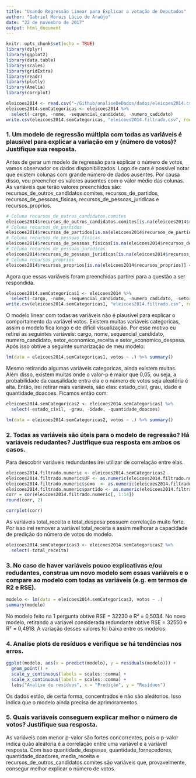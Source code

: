 ```yaml
---
title: "Usando Regressão Linear para Explicar a votação de Deputados"
author: "Gabriel Morais Lúcio de Araújo"
date: "22 de novembro de 2017"
output: html_document
---
```


```r
knitr::opts_chunk$set(echo = TRUE)
library(dplyr)
library(ggplot2)
library(data.table)
library(scales)
library(gridExtra)
library(readr)
library(plotly)
library(Amelia)
library(corrplot)
```

```r
eleicoes2014 <- read.csv("~/Github/analiseDeDados/dados/eleicoes2014.csv", encoding = "latin1")
eleicoes2014.semCategoricas <- eleicoes2014 %>%
  select(-cargo, -nome, -sequencial_candidato, -numero_cadidato)
write.csv(eleicoes2014.semCategoricas, "eleicoes2014.filtrado.csv", row.names = FALSE)
```

### 1. Um modelo de regressão múltipla com todas as variáveis é plausível para explicar a variação em y (número de votos)? Justifique sua resposta.

Antes de gerar um modelo de regressão para explicar o número de votos, vamos observador os dados disponibilizados. Logo de cara é possível notar que existem colunas com grande número de dados ausentes. Por causa disso, vou preencher os valores ausentes com o valor médio das colunas. As variáveis que terão valores preenchidos são: recursos_de_outros_candidatos.comites, recursos_de_partidos, recursos_de_pessoas_físicas, recursos_de_pessoas_juridicas e recursos_proprios.

```r
# Coluna recursos_de_outros_candidatos.comites
eleicoes2014$recursos_de_outros_candidatos.comites[is.na(eleicoes2014$recursos_de_outros_candidatos.comites)] <- median(eleicoes2014$recursos_de_outros_candidatos.comites, na.rm = TRUE)
# Coluna recursos_de_partidos
eleicoes2014$recursos_de_partidos[is.na(eleicoes2014$recursos_de_partidos)] <- median(eleicoes2014$recursos_de_partidos, na.rm = TRUE)
# Coluna recursos_de_pessoas_físicas
eleicoes2014$recursos_de_pessoas_físicas[is.na(eleicoes2014$recursos_de_pessoas_físicas)] <- median(eleicoes2014$recursos_de_pessoas_físicas, na.rm = TRUE)
# Coluna recursos_de_pessoas_juridicas
eleicoes2014$recursos_de_pessoas_juridicas[is.na(eleicoes2014$recursos_de_pessoas_juridicas)] <- median(eleicoes2014$recursos_de_pessoas_juridicas, na.rm = TRUE)
# Coluna recursos_proprios
eleicoes2014$recursos_proprios[is.na(eleicoes2014$recursos_proprios)] <- median(eleicoes2014$recursos_proprios, na.rm = TRUE)
```

Agora que essas variáveis foram preenchidas partirei para a questão a ser respondida.

```r
eleicoes2014.semCategoricas1 <- eleicoes2014 %>%
  select(-cargo, -nome, -sequencial_candidato, -numero_cadidato, -setor_economico_receita, -setor_economico_despesa)
write.csv(eleicoes2014.semCategoricas1, "eleicoes2014.filtrado.csv", row.names = FALSE)
```

O modelo linear com todas as variáveis não é plausível para explicar o comportamento da variável votos. Existem muitas variáveis categoricas, assim o modelo fica longo e de dificil visualização. Por esse motivo eu retirei as seguintes variáveis: cargo, nome, sequencial_candidato, numero_candidato, setor_economico_receita e setor_economico_despesa. Após isso obtive a seguinte sumarização de meu modelo:

```r
lm(data = eleicoes2014.semCategoricas1, votos ~ .) %>% summary()
```

Mesmo retirando algumas variáveis categoricas, ainda existem muitas. Além disso, existem muitas onde o valor-p é maior que 0,05, ou seja, a probabilidade da causalidade entra ela e o número de votos seja aleatória é alta. Então, irei retirar mais variáveis, são elas: estado_civil, grau, idade e quantidade_doacoes. Ficamos então com:

```r
eleicoes2014.semCategoricas2 <- eleicoes2014.semCategoricas1 %>%
  select(-estado_civil, -grau, -idade, -quantidade_doacoes)

lm(data = eleicoes2014.semCategoricas2, votos ~ .) %>% summary()
```


### 2. Todas as variáveis são úteis para o modelo de regressão? Há variáveis redudantes? Justifique sua resposta em ambos os casos.

Para descobrir variáveis redundantes irei utilizar de correlação entre elas.

```r
eleicoes2014.filtrado.numeric <- eleicoes2014.semCategoricas2
eleicoes2014.filtrado.numeric$UF <- as.numeric(eleicoes2014.filtrado.numeric$UF)
eleicoes2014.filtrado.numeric$sexo  <- as.numeric(eleicoes2014.filtrado.numeric$sexo )
eleicoes2014.filtrado.numeric$partido <- as.numeric(eleicoes2014.filtrado.numeric$partido)
corr = cor(eleicoes2014.filtrado.numeric[, 1:14])
round(corr, 2)
```

```r
corrplot(corr)
```

As variáveis total_receita e total_despesa possuem correlação muito forte. Por isso irei remover a variável total_receita e assim melhorar a capacidade de predição do número de votos do modelo.

```r
eleicoes2014.semCategoricas3 <- eleicoes2014.semCategoricas2 %>%
  select(-total_receita)
```

### 3. No caso de haver variáveis pouco explicativas e/ou redudantes, construa um novo modelo sem essas variáveis e o compare ao modelo com todas as variáveis (e.g. em termos de R2 e RSE).

```r
modelo <- lm(data = eleicoes2014.semCategoricas3, votos ~ .)
summary(modelo)
```

No modelo feito na 1 pergunta obtive RSE = 32230 e R² = 0,5034. No novo modelo, retirando a variável considerada redundante obtive RSE = 32550 e R² = 0,4918. A variação desses valores foi baixa entre os modelos.

### 4. Analise plots de resíduos e verifique se há tendências nos erros. 

```r
ggplot(modelo, aes(x = predict(modelo), y = residuals(modelo))) +
  geom_point() +
  scale_y_continuous(labels = scales::comma) +
  scale_x_continuous(labels = scales::comma) +
  labs("Analíse de resíduos", x = "Predição", y = "Resíduos")
```

Os dados estão, de certa forma, concentrados e não são aleátorios. Isso indica que o modelo ainda precisa de aprimoramentos.

### 5. Quais variáveis conseguem explicar melhor o número de votos? Justifique sua resposta.

As variáveis com menor p-valor são fortes concorrentes, pois o p-valor indica quão aleátoria é a correlação entre uma variável e a variável resposta. Com isso quantidade_despesas, quantidade_fornecedores, quantidade_doadores, media_receita e recursos_de_outros_candidatos.comites são variáveis que, provavelmente, consegur melhor explicar o número de votos.
